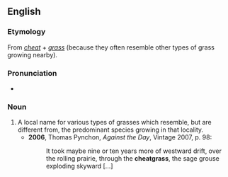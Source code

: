 ==English==

===Etymology===
From ''[[cheat]]'' + ''[[grass]]'' (because they often resemble other types of grass growing nearby).

===Pronunciation===
* {{IPA|/ˈtʃiːtɡɹɑːs/}}

===Noun===
{{en-noun|cheatgrasses}}

# A local name for various types of grasses which resemble, but are different from, the predominant species growing in that locality.
#* '''2006''', Thomas Pynchon, ''Against the Day'', Vintage 2007, p. 98:
#*: It took maybe nine or ten years more of westward drift, over the rolling prairie, through the '''cheatgrass''', the sage grouse exploding skyward [...]
